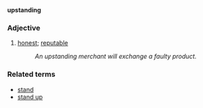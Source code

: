 '''upstanding'''
===Adjective===
# [[honest]]; [[reputable]]
#: ''An upstanding merchant will exchange a faulty product.''

===Related terms===
*[[stand]]
*[[stand up]]